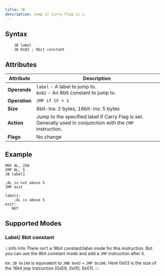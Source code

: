 ```yaml
---
title: JB
description: Jump if Carry Flag is 1.
---
```



## Syntax

```asm6502 showLineNumbers
    JB label
    JB 0x02 ; 8bit constant
```

## Attributes

| Attribute     | Description                                                                                                   |
| ------------- | ------------------------------------------------------------------------------------------------------------- |
| **Operands**  | `label` - A label to jump to. <br/> `0x02` - An 8bit constant to jump to.                                     |
| **Operation** | `JMP if CF = 1`                                                                                               |
| **Size**      | 8bit-ins: 2 bytes, 16bit-ins: 5 bytes                                                                         |
| **Action**    | Jump to the specified label if Carry Flag is set. Generally used in conjunction with the `CMP` instruction. |
| **Flags**     | No change                                                                                                     |

## Example

```asm6502 showLineNumbers
MOV AL, 250
CMP AL, 5
JB label1

;AL is not above 5
JMP exit

label1:
    ;AL is above 5
exit:
   RET
```

## Supported Modes

### Label/ 8bit constant

<LabeledInstructionAddressinng instructionName="JB" />

:::info Info 
There isn't a 16bit constant/label mode for this instruction. But you can use the 8bit constant mode and add a `JMP` instruction after it.

ex: `JB 0x100` is equivalent to `JNB 0x03` + `JMP 0x100`. Here 0x03 is the size of the 16bit jmp instruction [0xE9, 0x00, 0x01].
::: 